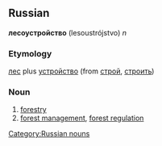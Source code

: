 ==Russian==
'''лесоустройство''' (lesoustrójstvo) ''n''

===Etymology===
[[лес]] plus [[устройство]] (from [[строй]], [[строить]])

===Noun===
#[[forestry]]
#[[forest management]], [[forest regulation]]

[[Category:Russian nouns]]
